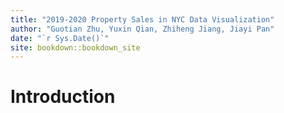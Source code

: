```yaml
--- 
title: "2019-2020 Property Sales in NYC Data Visualization"
author: "Guotian Zhu, Yuxin Qian, Zhiheng Jiang, Jiayi Pan"
date: "`r Sys.Date()`"
site: bookdown::bookdown_site
---
```


# Introduction

